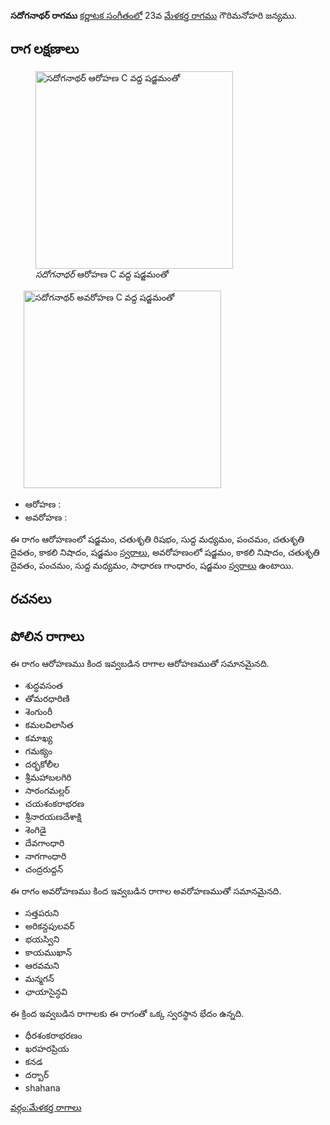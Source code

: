 {{Infobox ragam
	| name          	= సదోగనాథర్
	| synonym	    	= 
	| mela          	= 
	| chakra        	= 
	| janaka        	= 
	| type          	= షడవ
	| arohanam      	= {{svaraC|S|R2|M1|P|D2|N3|S'}} 
	| avarohanam    	= {{svaraC|S'|N3|D2|P|M1|G2|S}}
	| jeeva         	=
	| chhaya        	=
	| nyasa         	=
	| vishesha      	= 
	| equivalent  		= 
}}
{{కర్ణాటక సంగీత రాగాలు}}
'''సదోగనాథర్ రాగము''' [[కర్ణాటక సంగీతం]]లో 23వ [[మేళకర్త రాగము]] గౌరిమనోహరి జన్యము. 


==రాగ లక్షణాలు==
[[Image:sadoganathar_ar_kb2wiki.png|thumb|right|316px|''సదోగనాథర్'' ఆరోహణ C వద్ద షడ్జమంతో]]
	[[Image:sadoganathar_av_kb2wiki.png|thumb|right|316px|''సదోగనాథర్'' అవరోహణ C వద్ద షడ్జమంతో]]

* ఆరోహణ : {{svaraC|S|R2|M1|P|D2|N3|S'}} 
* అవరోహణ : {{svaraC|S'|N3|D2|P|M1|G2|S}}

ఈ రాగం ఆరోహణంలో షడ్జమం, చతుశృతి రిషభం, సుద్ద మధ్యమం, పంచమం, చతుశృతి దైవతం, కాకలి  నిషాదం, షడ్జమం [[స్వరాలు]], అవరోహణంలో షడ్జమం, కాకలి  నిషాదం, చతుశృతి దైవతం, పంచమం, సుద్ద మధ్యమం, సాధారణ  గాంధారం, షడ్జమం [[స్వరాలు]] ఉంటాయి.

==రచనలు==



==పోలిన రాగాలు==
ఈ రాగం ఆరోహణము కింద ఇవ్వబడిన రాగాల ఆరోహణముతో సమానమైనది.
*  శుద్ధవసంత
* తోమరధారిణి
* శెంగుంరీ
* కమలవిలాసిత
* కమాఖ్య
* గమక్యం
* దర్భకోలీల
* శ్రీమహాబలగిరి
* సారంగమల్లర్
* చయశంకరాభరణ
* శ్రీనారయణదేశాక్షి
* శెంగిడై
* దేవగాంధారి
*  నాగగాంధారి
* చంద్రరుద్దన్

ఈ రాగం అవరోహణము కింద ఇవ్వబడిన రాగాల అవరోహణముతో సమానమైనది.
* సత్తపరుని
* అరికన్దపులవర్
* భయస్విని
* కాయముఖాన్
*  ఆరవమని
* మన్మగన్
* ఛాయాసైన్ధవి

ఈ క్రింద ఇవ్వబడిన రాగాలకు ఈ రాగంతో ఒక్క స్వరస్థాన భేదం ఉన్నది.
* ధీరశంకరాభరణం
* ఖరహరప్రియ
* కనడ
* దర్బార్
* shahana



[[వర్గం:మేళకర్త రాగాలు]]